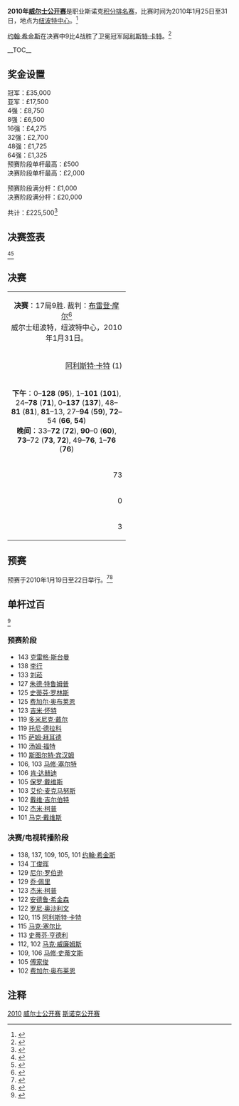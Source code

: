 {{noteTA
|G1=Snooker
}}
{{桌球大赛
|tournament_name=[[斯诺克威尔士公开赛|Totesport.com 威尔士公开赛]]
|dates=2010年1月25日-31日
|venue=[[纽波特中心|纽波特中心]]
|location=[[纽波特|纽波特]]
|country={{WAL}}
|organisation=[[世界台联|世界台联]]
|format=[[斯诺克世界排名|积分排名赛]]
|Total prize fund=£225,500
|winners_share=£35,000
|highest_break=138
|winner={{flagicon|SCO}} [[约翰·希金斯|约翰·希金斯]]
|runner_up={{flagicon|ENG}} [[阿利斯特·卡特|阿利斯特·卡特]]
|score=9–4
|previous=[[2009年威尔士公开赛|2009]]
|next=[[2011年威尔士公开赛|2011]]
}}

'''2010年[[斯诺克威尔士公开赛|威尔士公开赛]]'''是职业斯诺克[[斯诺克世界排名|积分排名赛]]，比赛时间为2010年1月25日至31日，地点为[[纽波特中心|纽波特中心]]。<ref>{{cite web|url=http://www.worldsnooker.com/ws_announcements-107618.htm|title=Totesport.com Named Sponsor For Snooker's Welsh Open|date=2010-01-21|publisher=[[World_Professional_Billiards_and_Snooker_Association|World Professional Billiards and Snooker Association]]|accessdate=2010-01-21}}</ref>

[[约翰·希金斯|约翰·希金斯]]在决赛中9比4战胜了卫冕冠军[[阿利斯特·卡特|阿利斯特·卡特]]。<ref>{{cite web|url=http://news.bbc.co.uk/sport2/hi/other_sports/snooker/8490376.stm|title=John Higgins beats 阿利斯特·卡特 to lift Welsh Open title|date=2010-01-31|work=[[BBC_Sport|BBC Sport]]|accessdate=2010-02-01|archive-date=2010-02-01|archive-url=https://web.archive.org/web/20100201053337/http://news.bbc.co.uk/sport2/hi/other_sports/snooker/8490376.stm|dead-url=no}}</ref>

__TOC__
{{clear}}

==奖金设置==
{{Col-begin}}
{{Col-2}}
冠军：£35,000<br />
亚军：£17,500<br />
4强：£8,750<br />
8强：£6,500<br />
16强：£4,275<br />
32强：£2,700<br />
48强：£1,725<br />
64强：£1,325<br />
{{Col-2}}
预赛阶段单杆最高：£500<br />
决赛阶段单杆最高：£2,000

预赛阶段满分杆：£1,000<br />
决赛阶段满分杆：£20,000

共计：£225,500<ref>{{cite web|url=http://www.global-snooker.com/Welsh-Open-Snooker-2010-Prize-Fund.asp|title=Prize Fund|date=2010-01-19|publisher=Global Snooker|accessdate=2010-01-19|deadurl=yes|archiveurl=https://web.archive.org/web/20100123015551/http://www.global-snooker.com/Welsh-Open-Snooker-2010-Prize-Fund.asp|archivedate=2010-01-23}}</ref>
{{Col-end}}

==决赛签表==
{{32TeamBracket
| RD1 = '''32强'''<br /> 9局5胜
| RD2 = '''16强'''<br />9局5胜
| RD3 = '''四分之一决赛'''<br />9局5胜
| RD4 = '''半决赛'''<br />11局6胜
| RD5 = '''决赛'''<br />17局9胜
| RD1-seed01=1
| RD1-team01={{flagicon|ENG}} '''[[阿利斯特·卡特|阿利斯特·卡特]]'''
| RD1-score01='''5'''
| RD1-seed02=
| RD1-team02={{flagicon|ENG}} [[马克·戴维斯|马克·戴维斯]]
| RD1-score02=1
| RD1-seed03=9
| RD1-team03={{flagicon|AUS}} '''[[尼尔·罗伯逊|尼尔·罗伯逊]]'''
| RD1-score03='''5'''
| RD1-seed04=
| RD1-team04={{flagicon|CHN}} [[刘菘|刘菘]]
| RD1-score04=2
| RD1-seed05=10
| RD1-team05={{flagicon|SCO}} '''[[史蒂芬·亨德利|史蒂芬·亨德利]]'''
| RD1-score05='''5'''
| RD1-seed06=
| RD1-team06={{flagicon|ENG}} [[戴维·哈罗德|戴维·哈罗德]]
| RD1-score06=1
| RD1-seed07=6
| RD1-team07={{flagicon|WAL}} '''[[瑞恩·戴|瑞恩·戴]]'''
| RD1-score07='''5'''
| RD1-seed08=
| RD1-team08={{flagicon|MLT}} [[托尼·德拉科|托尼·德拉科]]
| RD1-score08=4
| RD1-seed09=8
| RD1-team09={{flagicon|HKG}} [[傅家俊|傅家俊]]
| RD1-score09=2
| RD1-seed10=
| RD1-team10={{Nowrap|{{flagicon|ENG}} '''[[安德鲁·希金森|安德鲁·希金森]]'''}}
| RD1-score10='''5'''
| RD1-seed11=15
| RD1-team11={{flagicon|WAL}} '''[[马克·威廉姆斯|马克·威廉姆斯]]'''
| RD1-score11='''5'''
| RD1-seed12=
| RD1-team12={{flagicon|IRL}} [[费加尔·奥布莱恩|费加尔·奥布莱恩]]
| RD1-score12=2
| RD1-seed13=14
| RD1-team13={{flagicon|ENG}} [[彼得·艾伯顿|彼得·艾伯顿]]
| RD1-score13=0
| RD1-seed14=
| RD1-team14={{flagicon|ENG}} '''[[巴里·霍金斯|巴里·霍金斯]]'''
| RD1-score14='''5'''
| RD1-seed15=4
| RD1-team15={{flagicon|SCO}} '''[[史蒂芬·马奎尔|史蒂芬·马奎尔]]'''
| RD1-score15='''5'''
| RD1-seed16=
| RD1-team16={{flagicon|WAL}} [[多米尼克·戴尔|多米尼克·戴尔]]
| RD1-score16=4
| RD1-seed17=3
| RD1-team17={{Nowrap|{{flagicon|ENG}} '''[[罗尼·奥沙利文|罗尼·奥沙利文]]'''}}
| RD1-score17='''5'''
| RD1-seed18=
| RD1-team18={{flagicon|ENG}} [[斯图尔特·宾汉姆|斯图尔特·宾汉姆]]
| RD1-score18=1
| RD1-seed19=13
| RD1-team19={{flagicon|CHN}} [[丁俊晖|丁俊晖]]
| RD1-score19=3
| RD1-seed20=
| RD1-team20={{flagicon|ENG}} '''[[杰米·柯普|杰米·柯普]]'''
| RD1-score20='''5'''
| RD1-seed21=11
| RD1-team21={{flagicon|NIR}} '''[[马克·艾伦|马克·艾伦]]'''
| RD1-score21='''5'''
| RD1-seed22=
| RD1-team22={{flagicon|ENG}} [[汤姆·福特|汤姆·福特]]
| RD1-score22=2
| RD1-seed23=5
| RD1-team23={{flagicon|ENG}} [[肖恩·墨菲|肖恩·墨菲]]
| RD1-score23=4
| RD1-seed24=
| RD1-team24={{flagicon|WAL}} '''[[马修·史蒂文斯|马修·史蒂文斯]]'''
| RD1-score24='''5'''
| RD1-seed25=7
| RD1-team25={{flagicon|ENG}} '''[[马克·塞尔比|马克·塞尔比]]'''
| RD1-score25='''5'''
| RD1-seed26=
| RD1-team26={{flagicon|ENG}} [[朱德·特鲁姆普|朱德·特鲁姆普]]
| RD1-score26=2
| RD1-seed27=16
| RD1-team27={{flagicon|ENG}} '''[[马克·金|马克·金]]'''
| RD1-score27='''5'''
| RD1-seed28=
| RD1-team28={{flagicon|SCO}} [[马库斯·坎贝尔|马库斯·坎贝尔]]
| RD1-score28=1
| RD1-seed29=12
| RD1-team29={{flagicon|ENG}} [[乔·佩里|乔·佩里]]
| RD1-score29=3
| RD1-seed30=
| RD1-team30={{flagicon|SCO}} '''[[格雷姆·多特|格雷姆·多特]]'''
| RD1-score30='''5'''
| RD1-seed31=2
| RD1-team31={{flagicon|SCO}} '''[[约翰·希金斯|约翰·希金斯]]'''
| RD1-score31='''5'''
| RD1-seed32=
| RD1-team32={{flagicon|IRL}} [[迈克尔·佳吉|迈克尔·佳吉]]
| RD1-score32=2
| RD2-seed01=1
| RD2-team01={{flagicon|ENG}} '''[[阿利斯特·卡特|阿利斯特·卡特]]'''
| RD2-score01='''5'''
| RD2-seed02=9
| RD2-team02={{flagicon|AUS}} [[尼尔·罗伯逊|尼尔·罗伯逊]]
| RD2-score02=2
| RD2-seed03=10
| RD2-team03={{flagicon|SCO}} [[史蒂芬·亨德利|史蒂芬·亨德利]]
| RD2-score03=3
| RD2-seed04=6
| RD2-team04={{flagicon|WAL}} '''[[瑞恩·戴|瑞恩·戴]]'''
| RD2-score04='''5'''
| RD2-seed05=
| RD2-team05={{Nowrap|{{flagicon|ENG}} [[安德鲁·希金森|安德鲁·希金森]]}}
| RD2-score05=0
| RD2-seed06=15
| RD2-team06={{flagicon|WAL}} '''[[马克·威廉姆斯|马克·威廉姆斯]]'''
| RD2-score06='''5'''
| RD2-seed07=
| RD2-team07={{flagicon|ENG}} [[巴里·霍金斯|巴里·霍金斯]]
| RD2-score07=1
| RD2-seed08=4
| RD2-team08={{flagicon|SCO}} '''[[史蒂芬·马奎尔|史蒂芬·马奎尔]]
| RD2-score08='''5'''
| RD2-seed09=3
| RD2-team09={{Nowrap|{{flagicon|ENG}} '''[[罗尼·奥沙利文|罗尼·奥沙利文]]'''}}
| RD2-score09='''5'''
| RD2-seed10=
| RD2-team10={{flagicon|ENG}} [[杰米·柯普|杰米·柯普]]
| RD2-score10=0
| RD2-seed11=11
| RD2-team11={{flagicon|NIR}} '''[[马克·艾伦|马克·艾伦]]'''
| RD2-score11='''5'''
| RD2-seed12=
| RD2-team12={{flagicon|WAL}} [[马修·史蒂文斯|马修·史蒂文斯]]
| RD2-score12=2
| RD2-seed13=7
| RD2-team13={{flagicon|ENG}} '''[[马克·塞尔比|马克·塞尔比]]'''
| RD2-score13='''5'''
| RD2-seed14=16
| RD2-team14={{flagicon|ENG}} [[马克·金|马克·金]]
| RD2-score14=3
| RD2-seed15=
| RD2-team15={{flagicon|SCO}} [[格雷姆·多特|格雷姆·多特]]
| RD2-score15=1
| RD2-seed16=2
| RD2-team16={{flagicon|SCO}} '''[[约翰·希金斯|约翰·希金斯]]'''
| RD2-score16='''5'''
| RD3-seed01=1
| RD3-team01={{flagicon|ENG}} '''[[阿利斯特·卡特|阿利斯特·卡特]]'''
| RD3-score01='''5'''
| RD3-seed02=6
| RD3-team02={{flagicon|WAL}} [[瑞恩·戴|瑞恩·戴]]
| RD3-score02=2
| RD3-seed03=15
| RD3-team03={{flagicon|WAL}} [[马克·威廉姆斯|马克·威廉姆斯]]
| RD3-score03=1
| RD3-seed04=4
| RD3-team04={{flagicon|SCO}} '''[[史蒂芬·马奎尔|史蒂芬·马奎尔]]'''
| RD3-score04='''5'''
| RD3-seed05=3
| RD3-team05={{Nowrap|{{flagicon|ENG}} '''[[罗尼·奥沙利文|罗尼·奥沙利文]]'''}}
| RD3-score05='''5'''
| RD3-seed06=11
| RD3-team06={{flagicon|NIR}} [[马克·艾伦|马克·艾伦]]
| RD3-score06=2
| RD3-seed07=7
| RD3-team07={{flagicon|ENG}} [[马克·塞尔比|马克·塞尔比]]
| RD3-score07=2
| RD3-seed08=2
| RD3-team08={{flagicon|SCO}} '''[[约翰·希金斯|约翰·希金斯]]'''
| RD3-score08='''5'''
| RD4-seed01=1
| RD4-team01={{flagicon|ENG}} '''[[阿利斯特·卡特|阿利斯特·卡特]]'''
| RD4-score01='''6'''
| RD4-seed02=4
| RD4-team02={{flagicon|SCO}} [[史蒂芬·马奎尔|史蒂芬·马奎尔]]
| RD4-score02=3
| RD4-seed03=3
| RD4-team03={{Nowrap|{{flagicon|ENG}} [[罗尼·奥沙利文|罗尼·奥沙利文]]}}
| RD4-score03=4
| RD4-seed04=2
| RD4-team04={{flagicon|SCO}} '''[[约翰·希金斯|约翰·希金斯]]'''
| RD4-score04='''6'''
| RD5-seed01=1
| RD5-team01={{flagicon|ENG}} [[阿利斯特·卡特|阿利斯特·卡特]]
| RD5-score01=4
| RD5-seed02=2
| RD5-team02={{Nowrap|{{flagicon|SCO}} '''[[约翰·希金斯|约翰·希金斯]]'''}}
| RD5-score02='''9'''
}}
<ref>{{cite web|url=http://www.worldsnooker.com/welsh_open10_draw.htm?tid=150|title=Main Event (Draw)|publisher=[[World_Professional_Billiards_and_Snooker_Association|World Professional Billiards and Snooker Association]]|accessdate=2010-01-18|archive-date=2010-01-29|archive-url=https://web.archive.org/web/20100129212317/http://www.worldsnooker.com/welsh_open10_draw.htm?tid=150|dead-url=no}}</ref><ref>{{cite web|url=http://www.global-snooker.com/professional-tournaments-welsh-open-2010-final-stages-results-and-schedule.asp|title=Main Event (Results)|publisher=Global Snooker|accessdate=2010-01-18|deadurl=yes|archiveurl=https://web.archive.org/web/20100125182113/http://www.global-snooker.com/professional-tournaments-welsh-open-2010-final-stages-results-and-schedule.asp|archivedate=2010-01-25}}</ref>

==决赛==
{| class="wikitable" style="font-size: 95%; margin: 1em auto 1em auto;"
|-
| colspan="3" align="center" bgcolor="#ffd700" | '''决赛'''：17局9胜. 裁判：[[布雷登·摩尔|布雷登·摩尔]]<ref>{{cite web|url=http://www.worldsnooker.com/welsh_open10_news-110409.htm?tid=150|title=Moore The Merrier|date=2010-01-27|publisher=[[World_Professional_Billiards_and_Snooker_Association|World Professional Billiards and Snooker Association]]|accessdate=2010-01-27}}</ref><br />威尔士纽波特，纽波特中心，2010年1月31日。
|-
| width="250" align="right" | [[阿利斯特·卡特|阿利斯特·卡特]] (1) <br />{{ENG}}
| width="100" align="center" | 4–'''9'''
| width="250" | '''[[约翰·希金斯|约翰·希金斯]]''' (2) <br />{{SCO}}
|-
| colspan="3" align="center" style="font-size: 100%" | '''下午'''：0–'''128''' ('''95'''), 1–'''101''' ('''101'''), 24–'''78''' ('''71'''), 0–'''137''' ('''137'''), 48–'''81''' ('''81'''), '''81'''–13, 27–'''94''' ('''59'''), '''72'''–54 ('''66''', '''54''')<br />'''晚间'''：33–'''72''' ('''72'''), '''90'''–0 ('''60'''), '''73'''–72 ('''73''', '''72'''), 49–'''76''', 1–'''76''' ('''76''')
|-
| align="right" | 73
| align="center" | 单杆最高
| '''137'''
|-
| align="right" | 0
| align="center" | 单杆过百
| '''2'''
|-
| align="right" | 3
| align="center" | 单杆50+
| '''10'''
|}

==预赛==
预赛于2010年1月19日至22日举行。<ref>{{cite web|url=http://www.worldsnooker.com/welsh_open10_Qualifying_draw.htm?tid=149|title=Qualifying (Draw)|publisher=[[World_Professional_Billiards_and_Snooker_Association|World Professional Billiards and Snooker Association]]|accessdate=2010-01-18|archive-date=2010-01-24|archive-url=https://web.archive.org/web/20100124074822/http://www.worldsnooker.com/welsh_open10_qualifying_draw.htm?tid=149|dead-url=no}}</ref><ref>{{cite web|url=http://www.global-snooker.com/professional-tournaments-welsh-open-2010-Qualifying-schedule.asp|title=Qualifying (Results)|publisher=Global Snooker|accessdate=2010-01-18|deadurl=yes|archiveurl=https://web.archive.org/web/20100122121238/http://www.global-snooker.com/professional-tournaments-welsh-open-2010-qualifying-schedule.asp|archivedate=2010-01-22}}</ref>

{{32TeamX4RoundBracket|
| RD1 = '''第1轮'''<br />9局5胜
| RD2 = '''第2轮'''<br />9局5胜
| RD3 = '''第3轮'''<br />9局5胜
| RD4 = '''第4轮'''<br />9局5胜
| RD1-seed01 ={{flagicon|ENG}}
| RD1-team01 ='''[[李·佩奇|李·佩奇]]'''
| RD1-score01 ='''5'''
| RD1-seed02 ={{flagicon|IRL}}
| RD1-team02 =[[大卫·霍根|大卫·霍根]]
| RD1-score02 =3
| RD1-seed03 ={{flagicon|ENG}}
| RD1-team03 =[[本·伍勒斯登|本·伍勒斯登]]
| RD1-score03 =3
| RD1-seed04 ={{flagicon|ENG}}
| RD1-team04 ='''[[乔·乔吉亚|乔·乔吉亚]]'''
| RD1-score04 ='''5'''
| RD1-seed05 ={{flagicon|WAL}}
| RD1-team05 =[[丹尼·威尔斯|丹尼·威尔斯]]
| RD1-score05 =4
| RD1-seed06 ={{flagicon|THA}}
| RD1-team06 ='''[[詹姆斯·瓦塔纳|詹姆斯·瓦塔纳]]'''
| RD1-score06 ='''5'''
| RD1-seed07 ={{flagicon|ENG}}
| RD1-team07 =[[西蒙·贝德福德|西蒙·贝德福德]]
| RD1-score07 =3
| RD1-seed08 ={{flagicon|MLT}}
| RD1-team08 ='''[[托尼·德拉科|托尼·德拉科]]'''
| RD1-score08 ='''5'''
| RD1-seed09 ={{flagicon|ENG}}
| RD1-team09 =[[李·斯皮克|李·斯皮克]]
| RD1-score09 =1
| RD1-seed10 ={{flagicon|ENG}}
| RD1-team10 ='''[[吉米·罗伯逊|吉米·罗伯逊]]'''
| RD1-score10 ='''5'''
| RD1-seed11 ={{flagicon|CHN}}
| RD1-team11 ='''[[李行_(斯诺克)|李行]]'''
| RD1-score11 ='''5'''
| RD1-seed12 ={{flagicon|WAL}}
| RD1-team12 =[[伊恩·普利斯|伊恩·普利斯]]
| RD1-score12 =4
| RD1-seed13 ={{flagicon|ENG}}
| RD1-team13 =[[克里斯·诺布里|克里斯·诺布里]]
| RD1-score13 =4
| RD1-seed14 ={{flagicon|NIR}}
| RD1-team14 ='''[[乔丹·布朗|乔丹·布朗]]'''
| RD1-score14 ='''5'''
| RD1-seed15 ={{flagicon|ENG}}
| RD1-team15 ='''[[马修·塞尔特|马修·塞尔特]]'''
| RD1-score15 ='''5'''
| RD1-seed16 ={{flagicon|ENG}}
| RD1-team16 =[[大卫·格雷|大卫·格雷]]
| RD1-score16 =3
| RD1-seed17 ={{flagicon|BEL}}
| RD1-team17 ='''[[布约恩·汉内维尔|布约恩·汉内维尔]]'''
| RD1-score17 ='''5'''
| RD1-seed18 ={{flagicon|ENG}}
| RD1-team18 =[[安德鲁·诺曼|安德鲁·诺曼]]
| RD1-score18 =1
| RD1-seed19 ={{flagicon|THA}}
| RD1-team19 ='''[[阿塔西·马希蒂|阿塔西·马希蒂]]'''
| RD1-score19 ='''w/o'''
| RD1-seed20 ={{flagicon|SCO}}
| RD1-team20 =[[马克·鲍耶|马克·鲍耶]]
| RD1-score20 =w/d
| RD1-seed21 ={{flagicon|ENG}}
| RD1-team21 ='''[[史蒂芬·罗林斯|史蒂芬·罗林斯]]'''
| RD1-score21 ='''5'''
| RD1-seed22 ={{flagicon|CHN}}
| RD1-team22 =[[梅希文|梅希文]]
| RD1-score22 =4
| RD1-seed23 ={{flagicon|NIR}}
| RD1-team23 ='''[[帕特里克·华莱士|帕特里克·华莱士]]'''
| RD1-score23 ='''5'''
| RD1-seed24 ={{flagicon|IRE}}
| RD1-team24 =[[布雷登·奥多诺戈|布雷登·奥多诺戈]]
| RD1-score24 =2
| RD1-seed25 ={{flagicon|ENG}}
| RD1-team25 ='''[[克雷格·斯台曼|克雷格·斯台曼]]'''
| RD1-score25 ='''5'''
| RD1-seed26 ={{flagicon|ENG}}
| RD1-team26 =[[萨姆·拜耳德|萨姆·拜耳德]]
| RD1-score26 =3
| RD1-seed27 ={{flagicon|ENG}}
| RD1-team27 =[[马修·考奇|马修·考奇]]
| RD1-score27 =2
| RD1-seed28 ={{flagicon|CHN}}
| RD1-team28 ='''[[张安达|张安达]]'''
| RD1-score28 ='''5'''
| RD1-seed29 ={{flagicon|CHN}}
| RD1-team29 ='''[[肖国栋|肖国栋]]'''
| RD1-score29 ='''5'''
| RD1-seed30 ={{flagicon|WAL}}
| RD1-team30 =[[迈克尔·怀特|迈克尔·怀特]]
| RD1-score30 =2
| RD1-seed31 ={{flagicon|THA}}
| RD1-team31 =[[诺帕多·桑尼尔|诺帕多·桑尼尔]]
| RD1-score31 =4
| RD1-seed32 ={{flagicon|THA}}
| RD1-team32 ='''[[泰查雅·乌诺|泰查雅·乌诺]]'''
| RD1-score32 ='''5'''
| RD2-seed01 ={{flagicon|ENG}}
| RD2-team01 ='''[[安迪·希克斯|安迪·希克斯]]'''
| RD2-score01 ='''5'''
| RD2-seed02 ={{flagicon|ENG}}
| RD2-team02 =[[李·佩奇|李·佩奇]]
| RD2-score02 =2
| RD2-seed03 ={{flagicon|CHN}}
| RD2-team03 ='''[[刘菘|刘菘]]'''
| RD2-score03 ='''5'''
| RD2-seed04 ={{flagicon|ENG}}
| RD2-team04 =[[乔·乔吉亚|乔·乔吉亚]]
| RD2-score04 =0
| RD2-seed05 ={{flagicon|ENG}}
| RD2-team05 ='''[[罗伯特·米尔金斯|罗伯特·米尔金斯]]'''
| RD2-score05 ='''5'''
| RD2-seed06 ={{flagicon|THA}}
| RD2-team06 =[[詹姆斯·瓦塔纳|詹姆斯·瓦塔纳]]
| RD2-score06 =3
| RD2-seed07 ={{flagicon|ENG}}
| RD2-team07 =[[彼得·莱恩斯|彼得·莱恩斯]]
| RD2-score07 =2
| RD2-seed08 ={{flagicon|MLT}}
| RD2-team08 ='''[[托尼·德拉科|托尼·德拉科]]'''
| RD2-score08 ='''5'''
| RD2-seed09 ={{flagicon|ENG}}
| RD2-team09 ='''[[戴维·吉尔伯特|戴维·吉尔伯特]]'''
| RD2-score09 ='''5'''
| RD2-seed10 ={{flagicon|ENG}}
| RD2-team10 =[[吉米·罗伯逊|吉米·罗伯逊]]
| RD2-score10 =3
| RD2-seed11 ={{flagicon|CHN}}
| RD2-team11 =[[金龙|金龙]]
| RD2-score11 =3
| RD2-seed12 ={{flagicon|CHN}}
| RD2-team12 ='''[[李行_(斯诺克)|李行]]'''
| RD2-score12 ='''5'''
| RD2-seed13 ={{flagicon|ENG}}
| RD2-team13 ='''[[吉米·怀特|吉米·怀特]]'''
| RD2-score13 ='''5'''
| RD2-seed14 ={{flagicon|NIR}}
| RD2-team14 =[[乔丹·布朗|乔丹·布朗]]
| RD2-score14 =1
| RD2-seed15 ={{flagicon|ENG}}
| RD2-team15 =[[罗德·罗勒尔|罗德·罗勒尔]]
| RD2-score15 =0
| RD2-seed16 ={{flagicon|ENG}}
| RD2-team16 ='''[[马修·塞尔特|马修·塞尔特]]'''
| RD2-score16 ='''5'''
| RD2-seed17 ={{flagicon|ENG}}
| RD2-team17 =[[约翰·帕洛特|约翰·帕洛特]]
| RD2-score17 =2
| RD2-seed18 ={{flagicon|BEL}}
| RD2-team18 ='''[[布约恩·汉内维尔|布约恩·汉内维尔]]'''
| RD2-score18 ='''5'''
| RD2-seed19 ={{flagicon|IRL}}
| RD2-team19 ='''[[戴维·莫里斯|戴维·莫里斯]]'''
| RD2-score19 ='''5'''
| RD2-seed20 ={{flagicon|THA}}
| RD2-team20 =[[阿塔西·马希蒂|阿塔西·马希蒂]]
| RD2-score20 =1
| RD2-seed21 ={{flagicon|ENG}}
| RD2-team21 ='''[[汤姆·福特|汤姆·福特]]'''
| RD2-score21 ='''5'''
| RD2-seed22 ={{flagicon|ENG}}
| RD2-team22 =[[史蒂芬·罗林斯|史蒂芬·罗林斯]]
| RD2-score22 =2
| RD2-seed23={{flagicon|ENG}}
| RD2-team23 ='''[[巴里·品吉斯|巴里·品吉斯]]'''
| RD2-score23 ='''5'''
| RD2-seed24 ={{flagicon|NIR}}
| RD2-team24 =[[帕特里克·华莱士|帕特里克·华莱士]]
| RD2-score24 =1
| RD2-seed25 ={{flagicon|ENG}}
| RD2-team25 =[[大卫·罗|大卫·罗]]
| RD2-score25 =2
| RD2-seed26 ={{flagicon|ENG}}
| RD2-team26 ='''[[克雷格·斯台曼|克雷格·斯台曼]]'''
| RD2-score26 ='''5'''
| RD2-seed27 ={{flagicon|ENG}}
| RD2-team27 =[[马克·乔伊斯|马克·乔伊斯]]
| RD2-score27 =4
| RD2-seed28 ={{flagicon|CHN}}
| RD2-team28 ='''[[张安达|张安达]]'''
| RD2-score28 ='''5'''
| RD2-seed29 ={{flagicon|IRL}}
| RD2-team29 =[[乔·德兰尼|乔·德兰尼]]
| RD2-score29 =2
| RD2-seed30 ={{flagicon|CHN}}
| RD2-team30 ='''[[肖国栋|肖国栋]]'''
| RD2-score30 ='''5'''
| RD2-seed31 ={{flagicon|WAL}}
| RD2-team31 =[[保罗·戴维斯|保罗·戴维斯]]
| RD2-score31 =4
| RD2-seed32 ={{flagicon|THA}}
| RD2-team32 ='''[[泰查雅·乌诺|泰查雅·乌诺]]'''
| RD2-score32 ='''5'''
| RD3-seed01 ={{flagicon|ENG}}
| RD3-team01 ='''[[马克·戴维斯|马克·戴维斯]]'''
| RD3-score01 ='''5'''
| RD3-seed02 ={{flagicon|ENG}}
| RD3-team02 =[[安迪·希克斯|安迪·希克斯]]
| RD3-score02 =1
| RD3-seed03 ={{flagicon|ENG}}
| RD3-team03 =[[阿德里安·戈恩内尔|阿德里安·戈恩内尔]]
| RD3-score03 =2
| RD3-seed04 ={{flagicon|CHN}}
| RD3-team04 ='''[[刘菘|刘菘]]'''
| RD3-score04 ='''5'''
| RD3-seed05 ={{flagicon|ENG}}
| RD3-team05 ='''[[斯图尔特·佩特曼|斯图尔特·佩特曼]]'''
| RD3-score05 ='''5'''
| RD3-seed06 ={{flagicon|ENG}}
| RD3-team06 =[[罗伯特·米尔金斯|罗伯特·米尔金斯]]
| RD3-score06 =4
| RD3-seed07 ={{flagicon|ENG}}
| RD3-team07 =[[吉米·米奇|吉米·米奇]]
| RD3-score07 =2
| RD3-seed08 ={{flagicon|MLT}}
| RD3-team08 ='''[[托尼·德拉科|托尼·德拉科]]'''
| RD3-score08 ='''5'''
| RD3-seed09 ={{flagicon|ENG}}
| RD3-team09 ='''[[安德鲁·希金森|安德鲁·希金森]]'''
| RD3-score09 ='''5'''
| RD3-seed10 ={{flagicon|ENG}}
| RD3-team10 =[[戴维·吉尔伯特|戴维·吉尔伯特]]
| RD3-score10 =3
| RD3-seed11 ={{flagicon|ENG}}
| RD3-team11 =[[麦克·邓恩|麦克·邓恩]]
| RD3-score11 =4
| RD3-seed12 ={{flagicon|CHN}}
| RD3-team12 ='''[[李行_(斯诺克)|李行]]'''
| RD3-score12 ='''5'''
| RD3-seed13 ={{flagicon|ENG}}
| RD3-team13 ='''[[伊恩·麦克洛克|伊恩·麦克洛克]]'''
| RD3-score13 ='''5'''
| RD3-seed14 ={{flagicon|ENG}}
| RD3-team14 =[[吉米·怀特|吉米·怀特]]
| RD3-score14 =4
| RD3-seed15 ={{flagicon|WAL}}
| RD3-team15 ='''[[多米尼克·戴尔|多米尼克·戴尔]]'''
| RD3-score15 ='''5'''
| RD3-seed16 ={{flagicon|ENG}}
| RD3-team16 =[[马修·塞尔特|马修·塞尔特]]
| RD3-score16 =1
| RD3-seed17 ={{flagicon|ENG}}
| RD3-team17 ='''[[安东尼·汉密尔顿|安东尼·汉密尔顿]]'''
| RD3-score17 ='''5'''
| RD3-seed18 ={{flagicon|BEL}}
| RD3-team18 =[[布约恩·汉内维尔|布约恩·汉内维尔]]
| RD3-score18 =4
| RD3-seed19 ={{flagicon|SCO}}
| RD3-team19 ='''[[艾伦·麦克马努斯|艾伦·麦克马努斯]]'''
| RD3-score19 ='''5'''
| RD3-seed20 ={{flagicon|IRL}}
| RD3-team20 =[[戴维·莫里斯|戴维·莫里斯]]
| RD3-score20 =4
| RD3-seed21 ={{flagicon|SCO}}
| RD3-team21 =[[杰米·伯内特|杰米·伯内特]]
| RD3-score21 =4
| RD3-seed22 ={{flagicon|ENG}}
| RD3-team22 ='''[[汤姆·福特|汤姆·福特]]'''
| RD3-score22 ='''5'''
| RD3-seed23 ={{flagicon|ENG}}
| RD3-team23 =[[马丁·戈尔德|马丁·戈尔德]]
| RD3-score23 =4
| RD3-seed24 ={{flagicon|ENG}}
| RD3-team24 ='''[[巴里·品吉斯|巴里·品吉斯]]'''
| RD3-score24 ='''5'''
| RD3-seed25 ={{flagicon|ENG}}
| RD3-team25 ='''[[罗瑞·麦克罗德|罗瑞·麦克罗德]]'''
| RD3-score25 ='''5'''
| RD3-seed26 ={{flagicon|ENG}}
| RD3-team26 =[[克雷格·斯台曼|克雷格·斯台曼]]
| RD3-score26 =3
| RD3-seed27 ={{flagicon|SCO}}
| RD3-team27 ='''[[马库斯·坎贝尔|马库斯·坎贝尔]]'''
| RD3-score27 ='''5'''
| RD3-seed28 ={{flagicon|CHN}}
| RD3-team28 =[[张安达|张安达]]
| RD3-score28 =2
| RD3-seed29 ={{flagicon|IRL}}
| RD3-team29 ='''[[肯·达赫迪|肯·达赫迪]]'''
| RD3-score29 ='''5'''
| RD3-seed30 ={{flagicon|CHN}}
| RD3-team30 =[[肖国栋|肖国栋]]
| RD3-score30 =1
| RD3-seed31 ={{flagicon|IRL}}
| RD3-team31 ='''[[迈克尔·佳吉|迈克尔·佳吉]]'''
| RD3-score31 ='''5'''
| RD3-seed32 ={{flagicon|THA}}
| RD3-team32 =[[泰查雅·乌诺|泰查雅·乌诺]]
| RD3-score32 =1
| RD4-seed01 ={{flagicon|NIR}}
| RD4-team01 =[[乔·斯维尔|乔·斯维尔]]
| RD4-score01 =4
| RD4-seed02 ={{flagicon|ENG}}
| RD4-team02 ='''[[马克·戴维斯|马克·戴维斯]]'''
| RD4-score02 ='''5'''
| RD4-seed03 ={{flagicon|ENG}}
| RD4-team03 =[[迈克尔·霍尔特|迈克尔·霍尔特]]
| RD4-score03 =1
| RD4-seed04 ={{flagicon|CHN}}
| RD4-team04 ='''[[刘菘|刘菘]]'''
| RD4-score04 ='''5'''
| RD4-seed05 ={{flagicon|ENG}}
| RD4-team05 ='''[[戴维·哈罗德|戴维·哈罗德]]'''
| RD4-score05 ='''5'''
| RD4-seed06 ={{flagicon|ENG}}
| RD4-team06 =[[斯图尔特·佩特曼|斯图尔特·佩特曼]]
| RD4-score06 =3
| RD4-seed07 ={{flagicon|NIR}}
| RD4-team07 =[[杰拉德·格林|杰拉德·格林]]
| RD4-score07 = 2
| RD4-seed08 ={{flagicon|MLT}}
| RD4-team08 ='''[[托尼·德拉科|托尼·德拉科]]'''
| RD4-score08 = '''5'''
| RD4-seed09 ={{flagicon|ENG}}
| RD4-team09 =[[史蒂芬·李|史蒂芬·李]]
| RD4-score09 =3
| RD4-seed10 ={{flagicon|ENG}}
| RD4-team10 ='''[[安德鲁·希金森|安德鲁·希金森]]'''
| RD4-score10 ='''5'''
| RD4-seed11 ={{flagicon|IRL}}
| RD4-team11 ='''[[费加尔·奥布莱恩|费加尔·奥布莱恩]]'''
| RD4-score11 ='''5'''
| RD4-seed12 ={{flagicon|CHN}}
| RD4-team12 =[[李行_(斯诺克)|李行]]
| RD4-score12 =4
| RD4-seed13 ={{flagicon|ENG}}
| RD4-team13 ='''[[巴里·霍金斯|巴里·霍金斯]]'''
| RD4-score13 ='''5'''
| RD4-seed14 ={{flagicon|ENG}}
| RD4-team14 =[[伊恩·麦克洛克|伊恩·麦克洛克]]
| RD4-score14 =2
| RD4-seed15 ={{flagicon|ENG}}
| RD4-team15 =[[史蒂夫·戴维斯|史蒂夫·戴维斯]]
| RD4-score15 =2
| RD4-seed16 ={{flagicon|WAL}}
| RD4-team16 ='''[[多米尼克·戴尔|多米尼克·戴尔]]'''
| RD4-score16 ='''5'''
| RD4-seed17 ={{flagicon|ENG}}
| RD4-team17 ='''[[斯图尔特·宾汉姆|斯图尔特·宾汉姆]]'''
| RD4-score17 ='''5'''
| RD4-seed18 ={{flagicon|ENG}}
| RD4-team18 =[[安东尼·汉密尔顿|安东尼·汉密尔顿]]
| RD4-score18 =3
| RD4-seed19 ={{flagicon|ENG}}
| RD4-team19 ='''[[杰米·柯普|杰米·柯普]]'''
| RD4-score19 ='''5'''
| RD4-seed20 ={{flagicon|SCO}}
| RD4-team20 =[[艾伦·麦克马努斯|艾伦·麦克马努斯]]
| RD4-score20 =2
| RD4-seed21 ={{flagicon|ENG}}
| RD4-team21 =[[里奇·沃登|里奇·沃登]]
| RD4-score21 =4
| RD4-seed22 ={{flagicon|ENG}}
| RD4-team22 ='''[[汤姆·福特|汤姆·福特]]'''
| RD4-score22 ='''5'''
| RD4-seed23 ={{flagicon|WAL}}
| RD4-team23 ='''[[马修·史蒂文斯|马修·史蒂文斯]]'''<ref group="nb" name="holdover">赛事被延迟到决赛阶段进行。</ref>
| RD4-score23 ='''5'''
| RD4-seed24 ={{flagicon|ENG}}
| RD4-team24 =[[巴里·品吉斯|巴里·品吉斯]]
| RD4-score24 =4
| RD4-seed25 ={{flagicon|ENG}}
| RD4-team25 ='''[[朱德·特鲁姆普|朱德·特鲁姆普]]'''
| RD4-score25 ='''5'''
| RD4-seed26 ={{flagicon|ENG}}
| RD4-team26 =[[罗瑞·麦克罗德|罗瑞·麦克罗德]]
| RD4-score26 =4
| RD4-seed27 ={{flagicon|ENG}}
| RD4-team27 =[[奈吉尔·邦德|奈吉尔·邦德]]
| RD4-score27 =1
| RD4-seed28 ={{flagicon|SCO}}
| RD4-team28 ='''[[马库斯·坎贝尔|马库斯·坎贝尔]]'''
| RD4-score28 ='''5'''
| RD4-seed29 ={{flagicon|SCO}}
| RD4-team29 ='''[[格雷姆·多特|格雷姆·多特]]'''
| RD4-score29 ='''5'''
| RD4-seed30 ={{flagicon|IRL}}
| RD4-team30 =[[肯·达赫迪|肯·达赫迪]]
| RD4-score30 =3
| RD4-seed31 ={{flagicon|CHN}}
| RD4-team31 =[[梁文博|梁文博]]
| RD4-score31 =3
| RD4-seed32 ={{flagicon|IRL}}
| RD4-team32 ='''[[迈克尔·佳吉|迈克尔·佳吉]]'''
| RD4-score32 ='''5'''
}}

<references group="nb" />

==单杆过百==
<ref>{{cite web|url=http://www.global-snooker.com/Welsh-Open-Centuries-2010.asp|title=单杆过百|publisher=Global Snooker|accessdate=2010-01-19|deadurl=yes|archiveurl=https://web.archive.org/web/20100122132634/http://www.global-snooker.com/Welsh-Open-Centuries-2010.asp|archivedate=2010-01-22}}</ref>
{{Col-begin}}
{{col-2}}
===预赛阶段===
* 143 [[克雷格·斯台曼|克雷格·斯台曼]]
* 138 [[李行_(斯诺克)|李行]]
* 133 [[刘菘|刘菘]]
* 127 [[朱德·特鲁姆普|朱德·特鲁姆普]]
* 125 [[史蒂芬·罗林斯|史蒂芬·罗林斯]]
* 125 [[费加尔·奥布莱恩|费加尔·奥布莱恩]]
* 123 [[吉米·怀特|吉米·怀特]]
* 119 [[多米尼克·戴尔|多米尼克·戴尔]]
* 119 [[托尼·德拉科|托尼·德拉科]]
* 115 [[萨姆·拜耳德|萨姆·拜耳德]]
* 110 [[汤姆·福特|汤姆·福特]]
* 110 [[斯图尔特·宾汉姆|斯图尔特·宾汉姆]]
* 106, 103 [[马修·塞尔特|马修·塞尔特]]
* 106 [[肯·达赫迪|肯·达赫迪]]
* 105 [[保罗·戴维斯|保罗·戴维斯]]
* 103 [[艾伦·麦克马努斯|艾伦·麦克马努斯]]
* 102 [[戴维·吉尔伯特|戴维·吉尔伯特]]
* 102 [[杰米·柯普|杰米·柯普]]
* 101 [[马克·戴维斯|马克·戴维斯]]
{{col-2}}

===决赛/电视转播阶段===
* 138, 137, 109, 105, 101 [[约翰·希金斯|约翰·希金斯]]
* 134 [[丁俊晖|丁俊晖]]
* 129 [[尼尔·罗伯逊|尼尔·罗伯逊]]
* 129 [[乔·佩里|乔·佩里]]
* 123 [[杰米·柯普|杰米·柯普]]
* 122 [[安德鲁·希金森|安德鲁·希金森]]
* 122 [[罗尼·奥沙利文|罗尼·奥沙利文]]
* 120, 115 [[阿利斯特·卡特|阿利斯特·卡特]]
* 115 [[马克·塞尔比|马克·塞尔比]]
* 113 [[史蒂芬·亨德利|史蒂芬·亨德利]]
* 112, 102 [[马克·威廉姆斯|马克·威廉姆斯]]
* 109, 106 [[马修·史蒂文斯|马修·史蒂文斯]]
* 105 [[傅家俊|傅家俊]]
* 102 [[费加尔·奥布莱恩|费加尔·奥布莱恩]]
{{Col-end}}

==注释==
{{Reflist}}

{{Snooker season 2009/2010}}
{{Welsh Open (snooker)}}
{{Snooker Top 16 2009/10}}

[[Category:斯诺克威尔士公开赛|2010]]
[[Category:2010年斯诺克|威尔士公开赛]]
[[Category:2010年威尔士|斯诺克公开赛]]